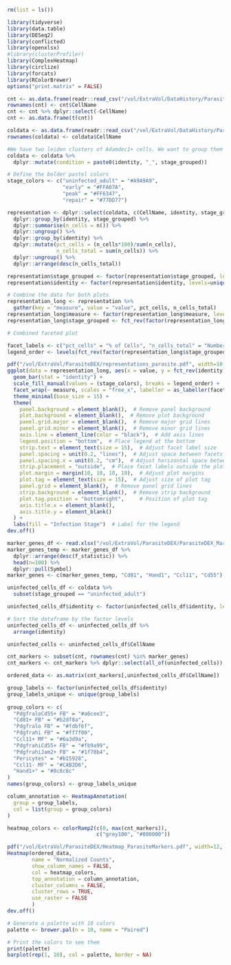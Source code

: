 ```r
rm(list = ls())
```

```r
library(tidyverse)
library(data.table)
library(DESeq2)
library(conflicted)
library(openxlsx)
#library(clusterProfiler)
library(ComplexHeatmap)
library(circlize)
library(forcats)
library(RColorBrewer)
options("print.matrix" = FALSE)
```

```r
cnt <- as.data.frame(readr::read_csv("/vol/ExtraVol/DataHistory/Parasite_Clustered_normalized.csv"))
rownames(cnt) <- cnt$CellName
cnt <- cnt %>% dplyr::select(-CellName)
cnt <- as.data.frame(t(cnt))
```

```r
coldata <- as.data.frame(readr::read_csv("/vol/ExtraVol/DataHistory/Parasite_Clustered_Metadata.csv")) %>% dplyr::select(CellName, identity, stage, stage_grouped)
rownames(coldata) <- coldata$CellName

#We have two leiden clusters of Adamdec1+ cells. We want to group them together for DEX analysis. We also have two samples of uninfected cells. We should group them too.
coldata <- coldata %>%
  dplyr::mutate(condition = paste0(identity, "_", stage_grouped))
```

```r
# Define the bolder pastel colors
stage_colors <- c("uninfected_adult" = "#A9A9A9",
                  "early" = "#FFA07A",
                  "peak" = "#FF6347",
                  "repair" = "#77DD77")
```

```r
representation <- dplyr::select(coldata, c(CellName, identity, stage_grouped)) %>%
  dplyr::group_by(identity, stage_grouped) %>%
  dplyr::summarise(n_cells = n()) %>%
  dplyr::ungroup() %>%
  dplyr::group_by(identity) %>%
  dplyr::mutate(pct_cells = (n_cells*100)/sum(n_cells),
                n_cells_total = sum(n_cells)) %>%
  dplyr::ungroup() %>%
  dplyr::arrange(desc(n_cells_total))

representation$stage_grouped <- factor(representation$stage_grouped, levels=c("uninfected_adult", "early", "peak", "repair"))
representation$identity <- factor(representation$identity, levels=unique(representation$identity))

# Combine the data for both plots
representation_long <- representation %>%
  gather(key = "measure", value = "value", pct_cells, n_cells_total)
representation_long$measure <- factor(representation_long$measure, levels = c("pct_cells","n_cells_total"))
representation_long$stage_grouped <- fct_rev(factor(representation_long$stage_grouped, levels=c("uninfected_adult", "early", "peak", "repair")))
```

```r
# Combined faceted plot

facet_labels <- c("pct_cells" = "% of Cells", "n_cells_total" = "Number of Cells")
legend_order <- levels(fct_rev(factor(representation_long$stage_grouped)))

pdf("/vol/ExtraVol/ParasiteDEX/representations_parasite.pdf", width=10, height=5)
ggplot(data = representation_long, aes(x = value, y = fct_rev(identity), fill = stage_grouped)) +
  geom_bar(stat = "identity") +
  scale_fill_manual(values = (stage_colors), breaks = legend_order) +
  facet_wrap(~ measure, scales = "free_x", labeller = as_labeller(facet_labels)) +
  theme_minimal(base_size = 15) +
  theme(
    panel.background = element_blank(),  # Remove panel background
    plot.background = element_blank(),  # Remove plot background
    panel.grid.major = element_blank(),  # Remove major grid lines
    panel.grid.minor = element_blank(),  # Remove minor grid lines
    axis.line = element_line(color = "black"),  # Add axis lines
    legend.position = "bottom",  # Place legend at the bottom
    strip.text = element_text(size = 15),  # Adjust facet label size
    panel.spacing = unit(0.2, "lines"),  # Adjust space between facets
    panel.spacing.x = unit(0.2, "cm"),  # Adjust horizontal space between facets
    strip.placement = "outside",  # Place facet labels outside the plot
    plot.margin = margin(10, 10, 10, 10),  # Adjust plot margins
    plot.tag = element_text(size = 15),  # Adjust size of plot tag
    panel.grid = element_blank(),  # Remove panel grid lines
    strip.background = element_blank(),  # Remove strip background
    plot.tag.position = "bottomright",     # Position of plot tag
    axis.title.x = element_blank(),
    axis.title.y = element_blank()
  ) +
  labs(fill = "Infection Stage")  # Label for the legend
dev.off()
```

```r
marker_genes_df <- read.xlsx("/vol/ExtraVol/ParasiteDEX/ParasiteDEX_Markers.xlsx")
marker_genes_temp <- marker_genes_df %>%
  dplyr::arrange(desc(f_statistic)) %>%
  head(n=100) %>%
  dplyr::pull(Symbol)
marker_genes <- c(marker_genes_temp, "Cd81", "Hand1", "Ccl11", "Cd55")

uninfected_cells_df <- coldata %>%
  subset(stage_grouped == "uninfected_adult")

uninfected_cells_df$identity <- factor(uninfected_cells_df$identity, levels=unique(representation$identity))

# Sort the dataframe by the factor levels
uninfected_cells_df <- uninfected_cells_df %>%
  arrange(identity)

uninfected_cells <- uninfected_cells_df$CellName

cnt_markers <- subset(cnt, rownames(cnt) %in% marker_genes)
cnt_markers <- cnt_markers %>% dplyr::select(all_of(uninfected_cells))
```

```r
ordered_data <- as.matrix(cnt_markers[,uninfected_cells_df$CellName])

group_labels <- factor(uninfected_cells_df$identity)
group_labels_unique <- unique(group_labels)
 
group_colors <- c(
  "PdgfraloCd55+ FB" = "#a6cee3",   
  "Cd81+ FB" = "#b2df8a",           
  "Pdgfralo FB" = "#fdbf6f",        
  "Pdgfrahi FB" = "#ff7f00",        
  "Ccl11+ MF" = "#6a3d9a",          
  "PdgfrahiCd55+ FB" = "#fb9a99",   
  "PdgfrahiJam2+ FB" = "#1f78b4",   
  "Pericytes" = "#b15928",          
  "Ccl11- MF" = "#CAB2D6",    
  "Hand1+" = "#8c8c8c"              
)
names(group_colors) <- group_labels_unique

column_annotation <- HeatmapAnnotation(
  group = group_labels,
  col = list(group = group_colors)
)

heatmap_colors <- colorRamp2(c(0, max(cnt_markers)),
                             c("grey100", "#800000"))

pdf("/vol/ExtraVol/ParasiteDEX/Heatmap_ParasiteMarkers.pdf", width=12, height=16)
Heatmap(ordered_data,
        name = "Normalized Counts", 
        show_column_names = FALSE,
        col = heatmap_colors,
        top_annotation = column_annotation,
        cluster_columns = FALSE,
        cluster_rows = TRUE,
        use_raster = FALSE
        )
dev.off()
```

```r
# Generate a palette with 10 colors
palette <- brewer.pal(n = 10, name = "Paired")

# Print the colors to see them
print(palette)
barplot(rep(1, 10), col = palette, border = NA)
```

